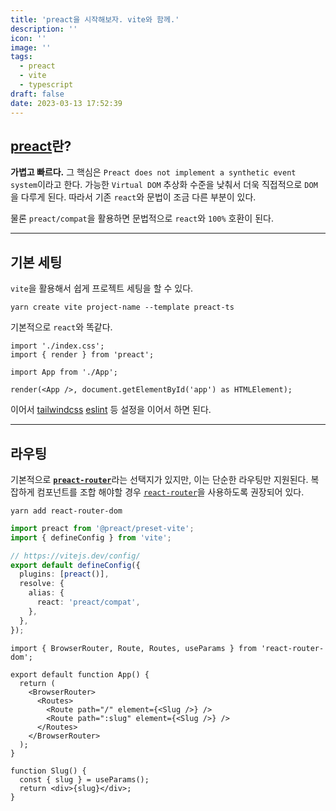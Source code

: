 ```yaml
---
title: 'preact을 시작해보자. vite와 함께.'
description: ''
icon: ''
image: ''
tags:
  - preact
  - vite
  - typescript
draft: false
date: 2023-03-13 17:52:39
---
```


## [preact](https://preactjs.com/)란?

**가볍고 빠르다.**
그 핵심은 `Preact does not implement a synthetic event system`이라고 한다.
가능한 `Virtual DOM` 추상화 수준을 낮춰서 더욱 직접적으로 `DOM`을 다루게 된다.
따라서 기존 `react`와 문법이 조금 다른 부분이 있다.

물론 `preact/compat`을 활용하면 문법적으로 `react`와 `100%` 호환이 된다.

---

## 기본 세팅

`vite`을 활용해서 쉽게 프로젝트 세팅을 할 수 있다.

```shell
yarn create vite project-name --template preact-ts
```

기본적으로 `react`와 똑같다.

```tsx:index.tsx
import './index.css';
import { render } from 'preact';

import App from './App';

render(<App />, document.getElementById('app') as HTMLElement);
```

이어서 [tailwindcss](./tailwindcss) [eslint](./eslint) 등 설정을 이어서 하면 된다.

---

## 라우팅

기본적으로 [**`preact-router`**](https://github.com/preactjs/preact-router)라는 선택지가 있지만, 이는 단순한 라우팅만 지원된다.
복잡하게 컴포넌트를 조합 해야할 경우 [`react-router`](https://github.com/remix-run/react-router)을 사용하도록 권장되어 있다.

```shell
yarn add react-router-dom
```

```ts:vite.config.ts
import preact from '@preact/preset-vite';
import { defineConfig } from 'vite';

// https://vitejs.dev/config/
export default defineConfig({
  plugins: [preact()],
  resolve: {
    alias: {
      react: 'preact/compat',
    },
  },
});
```

```tsx:App.tsx
import { BrowserRouter, Route, Routes, useParams } from 'react-router-dom';

export default function App() {
  return (
    <BrowserRouter>
      <Routes>
        <Route path="/" element={<Slug />} />
        <Route path=":slug" element={<Slug />} />
      </Routes>
    </BrowserRouter>
  );
}

function Slug() {
  const { slug } = useParams();
  return <div>{slug}</div>;
}
```
